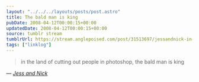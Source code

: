 ```yaml
---
layout: "../../../layouts/posts/post.astro"
title: The bald man is king
pubDate: 2008-04-12T00:00:15+00:00
updatedDate: 2008-04-12T00:00:15+00:00
source: tumblr stream
tumblrUrl: https://stream.anglepoised.com/post/31513697/jessandnick-in-the-land-of-cutting-out-people-in
tags: ["linklog"]
---
```


> in the land of cutting out people in photoshop, the bald man is king

— <cite>[Jess and Nick](http://tumblr.nickandjess.co.uk/post/31481445)</cite>
